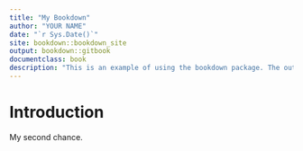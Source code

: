 ```yaml
---
title: "My Bookdown"
author: "YOUR NAME"
date: "`r Sys.Date()`"
site: bookdown::bookdown_site
output: bookdown::gitbook
documentclass: book
description: "This is an example of using the bookdown package. The output format for this example is bookdown::gitbook."
---
```


# Introduction {-}

My second chance.